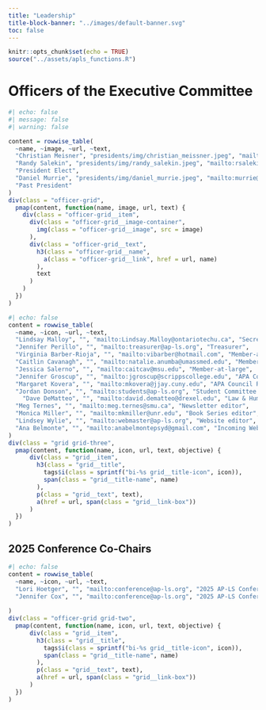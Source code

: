 ```yaml
---
title: "Leadership"
title-block-banner: "../images/default-banner.svg"
toc: false
---
```


```r
knitr::opts_chunk$set(echo = TRUE)
source("../assets/apls_functions.R")
```

# Officers of the Executive Committee
```r
#| echo: false
#| message: false
#| warning: false

content = rowwise_table(
  ~name, ~image, ~url, ~text,
  "Christian Meisner", "presidents/img/christian_meissner.jpeg", "mailto:cameissn@iastate.edu", "President",
  "Randy Salekin", "presidents/img/randy_salekin.jpeg", "mailto:rsalekin@ua.edu",
  "President Elect",
  "Daniel Murrie", "presidents/img/daniel_murrie.jpeg", "mailto:murrie@virginia.edu",
  "Past President"
)
div(class = "officer-grid",
  pmap(content, function(name, image, url, text) {
    div(class = "officer-grid__item",
      div(class = "officer-grid__image-container",
        img(class = "officer-grid__image", src = image)
      ),
      div(class = "officer-grid__text",
        h3(class = "officer-grid__name",
          a(class = "officer-grid__link", href = url, name)
        ),
        text
      )
    )
  })
)
```



::: vspace
:::

```r
#| echo: false
content = rowwise_table(
  ~name, ~icon, ~url, ~text,
  "Lindsay Malloy", "", "mailto:Lindsay.Malloy@ontariotechu.ca", "Secretary",
  "Jennifer Perillo", "", "mailto:treasurer@ap-ls.org", "Treasurer",
  "Virginia Barber-Rioja", "", "mailto:vibarber@hotmail.com", "Member-at-large",
  "Caitlin Cavanagh", "", "mailto:natalie.anumba@umassmed.edu", "Member-at-large",
  "Jessica Salerno", "", "mailto:caitcav@msu.edu", "Member-at-large",
  "Jennifer Groscup", "", "mailto:jgroscup@scrippscollege.edu", "APA Council Representative",
  "Margaret Kovera", "", "mailto:mkovera@jjay.cuny.edu", "APA Council Representative",
  "Jordan Donson", "", "mailto:students@ap-ls.org", "Student Committee Chair",
  	"Dave DeMatteo", "", "mailto:david.dematteo@drexel.edu", "Law & Human Behavior editor",
  "Meg Ternes", "", "mailto:meg.ternes@smu.ca", "Newsletter editor",
  "Monica Miller", "", "mailto:mkmiller@unr.edu", "Book Series editor",
  "Lindsey Wylie", "", "mailto:webmaster@ap-ls.org", "Website editor",
  "Ana Belmonte", "", "mailto:anabelmontepsyd@gmail.com", "Incoming Website editor"
)
div(class = "grid grid-three",
  pmap(content, function(name, icon, url, text, objective) {
      div(class = "grid__item",
        h3(class = "grid__title",
          tags$i(class = sprintf("bi-%s grid__title-icon", icon)),
          span(class = "grid__title-name", name)
        ),
        p(class = "grid__text", text),
        a(href = url, span(class = "grid__link-box"))
      )
  })
)
```

## 2025 Conference Co-Chairs

```r
#| echo: false
content = rowwise_table(
  ~name, ~icon, ~url, ~text,
  "Lori Hoetger", "", "mailto:conference@ap-ls.org", "2025 AP-LS Conference",
  "Jennifer Cox", "", "mailto:conference@ap-ls.org", "2025 AP-LS Conference"
 
)
div(class = "officer-grid grid-two",
  pmap(content, function(name, icon, url, text, objective) {
      div(class = "grid__item",
        h3(class = "grid__title",
          tags$i(class = sprintf("bi-%s grid__title-icon", icon)),
          span(class = "grid__title-name", name)
        ),
        p(class = "grid__text", text),
        a(href = url, span(class = "grid__link-box"))
      )
  })
)
```

